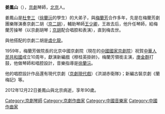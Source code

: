 '''姜鳳山'''（{{bd|1923年||2012年|}}），[[京劇|京劇]]琴師，[[北京|北京]]人。

姜鳳山是[[杜奎三|杜奎三]]（[[徐蘭沅|徐蘭沅]]的學生）的大弟子，與[[梅蘭芳|梅蘭芳]]合作多年，先是在梅蘭芳劇團樂隊演奏京劇二胡（[[京二胡|京二胡]]），輔助琴師[[王少卿_(京剧琴师)|王少卿]]，王故去后，他升任琴師，給梅蘭芳操琴（以京劇胡琴；[[京胡|京胡]]配合唱腔和表演），直到梅去世。

與他搭配的京劇二胡是[[虞化龍|虞化龍]]。

1959年，梅蘭芳做院長的北京中國京劇院（現在的[[中國國家京劇院|中國國家京劇院]]）祝賀[[中華人民共和國|中華人民共和國]]成立10周年，獻演新編戲《穆桂英掛帥》，梅蘭芳領銜主演，[[庚金群|庚金群]]打鼓，他做琴師和唱腔設計，音樂指導是[[徐蘭沅|徐蘭沅]]。

他的唱腔設計作品還有現代京劇（[[京劇現代戲|京劇現代戲]]）《洪湖赤衛隊》；新編古裝京劇《蘭梅記》等。

2012年12月22日姜鳳山與北京病逝，享年90歲。

[[Category:京劇琴師|Category:京劇琴師]]
[[Category:京劇作曲家|Category:京劇作曲家]]
[[Category:中國音樂家|Category:中國音樂家]]
[[Category:中國作曲家|Category:中國作曲家]]